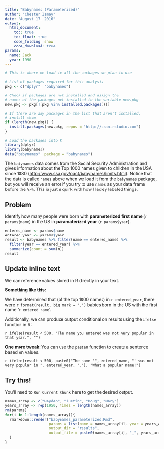 ```yaml
---
title: "Babynames (Parameterized)"
author: "Chester Ismay"
date: "August 17, 2016"
output:
  html_document:
    toc: true
    toc_float: true
    code_folding: show
    code_download: true
params:
  name: Jack
  year: 1990
---
```


```r
# This is where we load in all the packages we plan to use

# List of packages required for this analysis
pkg <- c("dplyr", "babynames")

# Check if packages are not installed and assign the
# names of the packages not installed to the variable new.pkg
new.pkg <- pkg[!(pkg %in% installed.packages())]

# If there are any packages in the list that aren't installed,
# install them
if (length(new.pkg)) {
  install.packages(new.pkg, repos = "http://cran.rstudio.com")
}

# Load the packages into R
library(dplyr)
library(babynames)
data("babynames", package = "babynames")
```

The `babynames` data comes from the Social Security Administration and gives information about the Top 1000 names given to children in the USA since 1880 (<http://www.ssa.gov/oact/babynames/limits.html>). Notice that the data is called `names` above when we load it from the `babynames` package, but you will receive an error if you try to use `names` as your data frame before the `%>%`.  This is just a quirk with how Hadley labeled things. 

## Problem

Identify how many people were born with **parameterized first name** (`r params$name`) in the US in **paramaterized year** (`r params$year`).

```r
entered_name <- params$name
entered_year <- params$year
result <- babynames %>% filter(name == entered_name) %>%
  filter(year == entered_year) %>%
  summarize(count = sum(n))
result
```

## Update inline text

We can reference values stored in R directly in your text.  

**Something like this:**

We have determined that (of the top 1000 names) in `r entered_year`, there were `r format(result, big.mark = ',')` babies born in the US with the first name '`r entered_name`'.

Additionally, we can produce output conditional on results using the `ifelse` function in R:

`r ifelse(result < 500, "The name you entered was not very popular in that year.", "")`

**One more tweak**:  You can use the `paste0` function to create a sentence based on values.

`r ifelse(result < 500, paste0("The name '", entered_name, "' was not very popular in ", entered_year, "."), "What a popular name!")`

## Try this!

You'll need to `Run Current Chunk` here to get the desired output.

```r
names_array <- c("Hayden", "Justin", "Doug", "Mary")
years_array <- rep(1950, times = length(names_array))
rm(params)
for(i in 1:length(names_array)){
  rmarkdown::render("babynames_parameterized.Rmd", 
                    params = list(name = names_array[i], year = years_array[i]),
                    output_dir = "results",
                    output_file = paste0(names_array[i], "_", years_array[i], ".html")
  )
}
```

